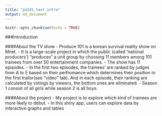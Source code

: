 ```yaml
---
title: "pd101_text_intro"
output: md_document
---
```


```r
knitr::opts_chunk$set(echo = TRUE)
```

###Introduction

####About the TV show
- Produce 101 is a korean survival reality show on Mnet. 
- It is a large-scale project in which the public (called 'national producers') "produces" a unit group by choosing 11 members among 101 trainees from over 50 entertainment companies.
- The show has 11 episodes.
- In the first two episodes, the trainees' are ranked by judges from A to E based on their perfromance which determines their position in the first trailor(see "video" tab).
And in each episode, their ranking are calculated by votings by viewers, the bottom ones are eliminated. 
- Season 1 consist of all girls while season 2 is all boys.

####About the project
- My project is to explore which kind of trainees are more likely to debut.
- In this shiny app, users can explore data by interactive graphs and tables
